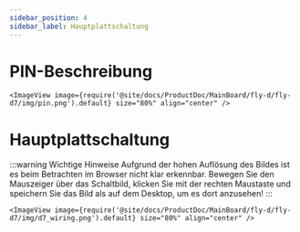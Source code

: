 ```yaml
---
sidebar_position: 4
sidebar_label: Hauptplattschaltung
---
```



# PIN-Beschreibung
    <ImageView image={require('@site/docs/ProductDoc/MainBoard/fly-d/fly-d7/img/pin.png').default} size="80%" align="center" />

# Hauptplattschaltung

:::warning Wichtige Hinweise
Aufgrund der hohen Auflösung des Bildes ist es beim Betrachten im Browser nicht klar erkennbar. Bewegen Sie den Mauszeiger über das Schaltbild, klicken Sie mit der rechten Maustaste und speichern Sie das Bild als auf dem Desktop, um es dort anzusehen!
:::

    <ImageView image={require('@site/docs/ProductDoc/MainBoard/fly-d/fly-d7/img/d7_wiring.png').default} size="80%" align="center" />